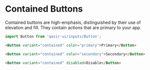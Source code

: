 
# Contained Buttons

<Subtitle>
  Contained buttons are high-emphasis, distinguished by their use of elevation and fill. They contain actions that are primary to your app.
</Subtitle>
<Preview withSource="none">
  <Story id="components-inputs-button-example--contained" />
</Preview>

```js
import Button from 'qasir-ui/inputs/Button';
```

```html
<Button variant="contained" color="primary">Primary</Button>

<Button variant="contained" color="secondary">Secondary</Button>

<Button variant="contained" disabled>Disable</Button>
```
